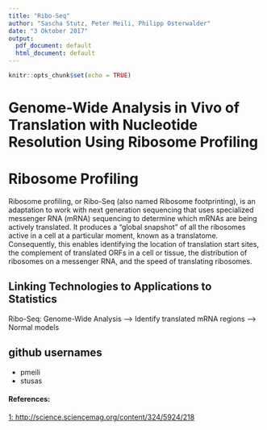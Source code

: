 ---
title: "Ribo-Seq"
author: "Sascha Stutz, Peter Meili, Philipp Osterwalder"
date: "3 Oktober 2017"
output:
  pdf_document: default
  html_document: default
---

```{r setup, include=FALSE}
knitr::opts_chunk$set(echo = TRUE)
```

# Genome-Wide Analysis in Vivo of Translation with Nucleotide Resolution Using Ribosome Profiling

# Ribosome Profiling

Ribosome profiling, or Ribo-Seq (also named Ribosome footprinting), is an adaptation  to work with next generation sequencing that uses specialized messenger RNA (mRNA) sequencing to determine which mRNAs are being actively translated. It produces a “global snapshot” of all the ribosomes active in a cell at a particular moment, known as a translatome. Consequently, this enables identifying the location of translation start sites, the complement of translated ORFs in a cell or tissue, the distribution of ribosomes on a messenger RNA, and the speed of translating ribosomes.

## Linking Technologies to Applications to Statistics 

Ribo-Seq: Genome-Wide Analysis --> Identify translated mRNA regions --> Normal models

## github usernames

- pmeili
- stusas

#### References:
[1: http://science.sciencemag.org/content/324/5924/218](http://science.sciencemag.org/content/324/5924/218)

